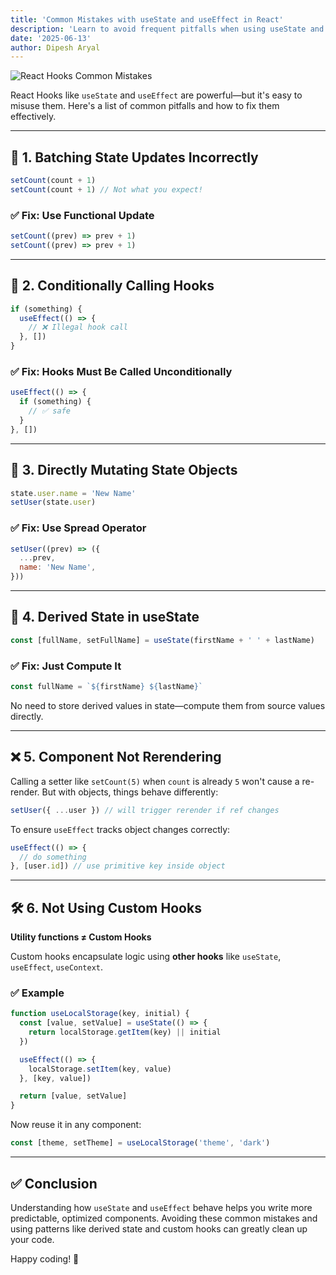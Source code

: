 ```yaml
---
title: 'Common Mistakes with useState and useEffect in React'
description: 'Learn to avoid frequent pitfalls when using useState and useEffect with practical fixes and patterns.'
date: '2025-06-13'
author: Dipesh Aryal
---
```


<Image
  src="https://fra.cloud.appwrite.io/v1/storage/buckets/questions-attachment/files/684acf1900032ad6b806/view?project=68465b0b0011b7d2e8b0&mode=admin"
  alt="React Hooks Common Mistakes"
  width={800}
  height={400}
/>

React Hooks like `useState` and `useEffect` are powerful—but it's easy to misuse them. Here's a list of common pitfalls and how to fix them effectively.

---

## 🧠 1. Batching State Updates Incorrectly

```jsx
setCount(count + 1)
setCount(count + 1) // Not what you expect!
```

### ✅ Fix: Use Functional Update

```jsx
setCount((prev) => prev + 1)
setCount((prev) => prev + 1)
```

---

## 🔁 2. Conditionally Calling Hooks

```jsx
if (something) {
  useEffect(() => {
    // ❌ Illegal hook call
  }, [])
}
```

### ✅ Fix: Hooks Must Be Called Unconditionally

```jsx
useEffect(() => {
  if (something) {
    // ✅ safe
  }
}, [])
```

---

## 🔧 3. Directly Mutating State Objects

```jsx
state.user.name = 'New Name'
setUser(state.user)
```

### ✅ Fix: Use Spread Operator

```jsx
setUser((prev) => ({
  ...prev,
  name: 'New Name',
}))
```

---

## 🧮 4. Derived State in useState

```jsx
const [fullName, setFullName] = useState(firstName + ' ' + lastName)
```

### ✅ Fix: Just Compute It

```jsx
const fullName = `${firstName} ${lastName}`
```

No need to store derived values in state—compute them from source values directly.

---

## ❌ 5. Component Not Rerendering

Calling a setter like `setCount(5)` when `count` is already `5` won't cause a re-render. But with objects, things behave differently:

```jsx
setUser({ ...user }) // will trigger rerender if ref changes
```

To ensure `useEffect` tracks object changes correctly:

```jsx
useEffect(() => {
  // do something
}, [user.id]) // use primitive key inside object
```

---

## 🛠️ 6. Not Using Custom Hooks

**Utility functions ≠ Custom Hooks**

Custom hooks encapsulate logic using **other hooks** like `useState`, `useEffect`, `useContext`.

### ✅ Example

```jsx
function useLocalStorage(key, initial) {
  const [value, setValue] = useState(() => {
    return localStorage.getItem(key) || initial
  })

  useEffect(() => {
    localStorage.setItem(key, value)
  }, [key, value])

  return [value, setValue]
}
```

Now reuse it in any component:

```jsx
const [theme, setTheme] = useLocalStorage('theme', 'dark')
```

---

## ✅ Conclusion

Understanding how `useState` and `useEffect` behave helps you write more predictable, optimized components. Avoiding these common mistakes and using patterns like derived state and custom hooks can greatly clean up your code.

Happy coding! 🚀
